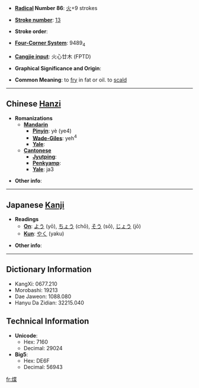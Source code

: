 * '''[[Wiktionary:Chinese radical index| Radical]] Number 86''': [[Wiktionary:Chinese radical index 火|火]]+9 strokes

* '''[[Wiktionary:Chinese total strokes index|Stroke number]]''': [[Wiktionary:Chinese total strokes index 13|13]]

* '''Stroke order''': 

* '''[[Wiktionary:Chinese four corner index|Four-Corner System]]''': 9489<sub>4</sub>

* '''[[Wiktionary:Chinese Cangjie index|Cangjie input]]''': 火心廿木 (FPTD)

* '''Graphical Significance and Origin''': 

* '''Common Meaning''': to [[fry]] in fat or oil. to [[scald]]

----

== Chinese [[Hanzi]] ==

* '''Romanizations'''
** '''[[Mandarin]]'''
*** '''[[Pinyin]]''': yè (ye4)
*** '''[[Wade-Giles]]''': yeh<sup>4</sup>
*** '''[[Yale]]''': 
** '''[[Cantonese]]'''
*** '''[[Jyutping]]''':
*** '''[[Penkyamp]]''': 
*** '''[[Yale]]''': ja3

* '''Other info''': 

----

== Japanese [[Kanji]] ==

* '''Readings'''
** '''[[On]]''': [[よう]] (yō), [[ちょう]] (chō), [[そう]] (sō), [[じょう]] (jō)
** '''[[Kun]]''': [[やく]] (yaku)

* '''Other info''':  

----

== Dictionary Information ==

* KangXi: 0677.210
* Morobashi: 19213
* Dae Jaweon: 1088.080
* Hanyu Da Zidian: 32215.040

== Technical Information ==

* '''Unicode''':
** Hex: 7160
** Decimal: 29024
* '''Big5''':
** Hex: DE6F
** Decimal: 56943

[[fr:煠]]